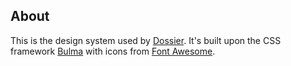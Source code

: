 
<Meta title="About" />

## About

This is the design system used by [Dossier](https://www.dossierhq.dev/). It's built upon the CSS framework [Bulma](https://bulma.io/) with icons from [Font Awesome](https://fontawesome.com/).
